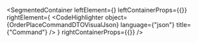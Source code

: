 
<SegmentedContainer
  leftElement={<OrderPlaceCommandDTODesc />}
  leftContainerProps={{}}
  rightElement={
    <CodeHighlighter
      object={OrderPlaceCommandDTOVisualJson}
      language={"json"}
      title={"Command"}
    />
  }
  rightContainerProps={{}}
/>

